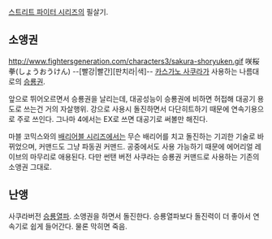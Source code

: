 [[스트리트 파이터 시리즈]]의 필살기.

== 소앵권 ==
http://www.fightersgeneration.com/characters3/sakura-shoryuken.gif
咲桜拳(しょうおうけん)
--[빨강|빨간][판치라|색]--
[[카스가노 사쿠라]]가 사용하는 나름대로의 [[승룡권]]. 

앞으로 뛰어오르면서 승룡권을 날리는데, 대공성능이 승룡권에 비하면 허접해 대공기 용도로 쓰는건 거의 자살행위. 강으로 사용시 돌진하면서 다단히트하기 때문에 연속기용으로 주로 쓰인다. 그나마 4에서는 EX로 쓰면 대공기로 써볼만 해진다.

마블 코믹스와의 [[배리어블 시리즈]]에서는 무슨 배리어를 치고 돌진하는 기괴한 기술로 바뀌었으며, 커맨드도 그냥 파동권 커맨드. 공중에서도 사용 가능하기 때문에 에어리얼 레이브의 마무리로 애용된다. 다만 썬탠 버전 사쿠라는 승룡권 커맨드로 사용하는 기존의 소앵권 그대로.

== 난앵 ==
사쿠라버전 [[승룡열파]]. 소앵권을 하면서 돌진한다. 승룡열파보다 돌진력이 더 좋아서 연속기로 쉽게 들어간다. 물론 막히면 죽음.
